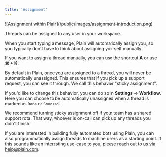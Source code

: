```yaml
---
title: 'Assignment'
---
```


<Frame>![Assignment within Plain](/public/images/assignment-introduction.png)</Frame>

Threads can be assigned to any user in your workspace.

When you start typing a message, Plain will automatically assign you, so you typically don't have to think about assigning yourself manually.

If you want to assign a thread manually, you can use the shortcut **A** or use **⌘ + K**.

By default in Plain, once you are assigned to a thread, you will never be automatically unassigned. This ensures that if you pick up a support request, you can see it through. We call this behavior "sticky assignment".

If you'd like to change this behavior, you can do so in **Settings** → **Workflow**. Here you can choose to be automatically unassigned when a thread is marked as `Done` or `Snoozed`.

We recommend turning sticky assignment off if your team has a shared support rota. That way, whoever is on-call can pick up any threads you didn't finish.

If you are interested in building fully automated bots using Plain, you can also programmatically assign threads to machine users as a starting point. If this sounds like an interesting use-case to you, please reach out to us via help@plain.com.
